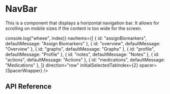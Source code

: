 
<Meta title="Components / NavBar" component={NavBar} />

# NavBar

This is a component that displays a horizontal navigation bar. It allows for scrolling on mobile sizes
if the content is too wide for the screen.

<Preview>
  <Story name="example">
    <View>
      <NavBar
        onChangeTab={(index) => console.log("wheee", index)}
        navItems={[
          { id: "assignBiomarkers", defaultMessage: "Assign Biomarkers" },
          { id: "overview", defaultMessage: "Overview" },
          { id: "graphs", defaultMessage: "Graphs" },
          { id: "profile", defaultMessage: "Profile" },
          { id: "notes", defaultMessage: "Notes" },
          { id: "actions", defaultMessage: "Actions" },
          { id: "medications", defaultMessage: "Medications" },
        ]}
        direction="row"
        initialSelectedTabIndex={2}
        spacer={SpacerWrapper}
      />
    </View>
  </Story>
</Preview>

## API Reference

<Props of={NavBar} />
